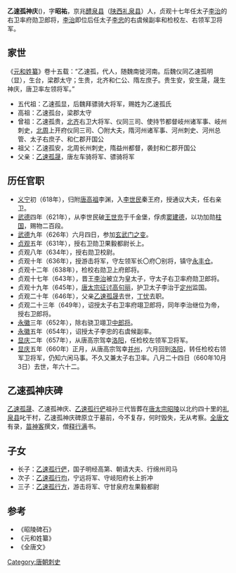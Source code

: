 '''乙速孤神庆'''({{bd|599年||660年|10月3日|}})，字'''昭祐'''，京兆[[醴泉县|醴泉县]]（[[陕西|陕西]][[礼泉县|礼泉县]]）人，贞观十七年任太子[[李治|李治]]的右卫率府勋卫郎将，[[李治|李治]]即位后任太子[[李忠_(唐朝)|李忠]]的右虞候副率和检校左、右领军卫将军。

==家世==
《[[元和姓纂|元和姓纂]]》卷十五载：“乙速孤，代人，随魏南徙河南。后魏仪同乙速孤明（显），生台，梁郡太守；生贵，北齐和仁公、隋左庶子。贵生安，安生晟，晟生神庆，唐卫率左领将军。”

* 五代祖：乙速孤显，后魏拜骠骑大将军，赐姓为乙速孤氏
* 高祖：乙速孤台，梁郡太守
* 曾祖：乙速孤贵，[[北齐|北齐]]右卫大将军、仪同三司、使持节都督岐州诸军事、岐州刺史，[[北周|北周]]上开府仪同三司、〇附大夫，隋河州诸军事、河州刺史、河州总管、太子右庶子、和仁郡开国公
* 祖父：乙速孤安，北周长州刺史，隋益州都督，袭封和仁郡开国公
* 父亲：[[乙速孤晟|乙速孤晟]]，唐左车骑将军、骠骑将军

==历任官职==
* [[义宁_(年号)|义宁]]初（618年），归附[[唐高祖|唐高祖]]李渊，入[[李世民|李世民]]秦王府，授通议大夫，任右亲卫。
* [[武德|武德]]四年（621年），从李世民破[[王世充|王世充]]于千金堡，俘虏[[窦建德|窦建德]]，以功加勋[[柱国|柱国]]，赐物二百段。
* [[武德|武德]]九年（626年）六月四日，参加[[玄武门之变|玄武门之变]]。
* [[贞观_(唐朝)|贞观]]五年（631年），授右卫勋卫果毅都尉长上。
* 贞观八年（634年），授右勋卫校尉。
* 贞观十年（636年），授游击将军，守左领军长〇府〇别将，镇守[[永丰仓|永丰仓]]。
* 贞观十二年（638年），检校右勋卫上府郎将。
* 贞观十七年（643年），晋王[[李治|李治]]被立为皇太子，守太子右卫率府勋卫郎将。
* 贞观十九年（645年），[[唐太宗征讨高句丽|唐太宗征讨高句丽]]，护卫太子李治于[[定州|定州]]监国。
* 贞观二十年（646年），父亲[[乙速孤晟|乙速孤晟]]去世，[[丁忧|丁忧]]去职。
* 贞观二十三年（649年），诏授太子右卫率府翊卫郎将，同年李治继位为帝，授右卫郎将。
* [[永徽|永徽]]三年（652年），除右骁卫翊卫[[中郎将|中郎将]]。
* [[永徽|永徽]]五年（654年），诏授太子李忠的右虞候副率。
* [[显庆|显庆]]二年（657年），从唐高宗驾幸[[洛阳|洛阳]]，任检校左领军卫将军。
* [[显庆|显庆]]五年（660年）正月，从唐高宗驾幸[[并州|并州]]，六月回到[[洛阳|洛阳]]，转任检校右领军卫将军，仍知六闲马事。不久又兼太子右卫率。八月二十四日（660年10月3日）去世，年六十二。

==乙速孤神庆碑==
[[乙速孤晟|乙速孤晟]]、乙速孤神庆、[[乙速孤行俨|乙速孤行俨]]祖孙三代皆葬在[[唐太宗|唐太宗]][[唐昭陵|昭陵]]以北约四十里的[[礼泉县|礼泉县]]叱干村，乙速孤神庆碑原立于墓前，今不复存，何时毁失，无从考察。[[全唐文|全唐文]]有录，[[苗神客|苗神客]]撰文，僧[[释行满|释行满]]书。
{{Quotation|
唐故右虞候副率检校左领军卫将军上柱国乙速孤府君碑铭（并序）
<br>朝散大夫守著作郎弘文馆学士兼修国史上柱国济南县开国男苗神客撰
<br>净〇寺释行满书
<br>　　天地之大德曰生，圣人之大宝曰位。生不可以无宰，俟有道以存之；位不可以无寄，属有德以尊之。故创极剖天，张维辟宇。大君有作，〇〇〇而乘云；〇士聿兴，仰登山而捧日。可久可大，阐洪业而非常；立德立功，垂大名於不朽。存而为一时之杰，殁而为一代之英，爰有异人，今可得而闻矣。'''公讳神庆，字昭祐，其先王氏，太原人也'''。昔房〇以天戈耀象，六英开凤舞之祥；后弃以星祑兴农，万里厝鸾歌之域。帝图克峻，王道攸归。周德方隆，翦商以光其业；齐功可遂，败敌而有其勋。官族著乎天下，〇绪倾乎海内。'''五代祖显，後魏拜骠骑大将军'''。伟德挺生，禀嵩岱之精魄；洪川派别，-{洩}-江海之波澜：特拔千仞，盘纡九野。'''遂赐姓为乙速孤氏，始为京兆醴泉人焉'''。有命承家，代功居宠，然後以周畿委辂，奉春异钟鼎之门；汉殿乘轩，田秋匪-{珪}-璋之操。〇其荣阀，故无得而傅之。'''曾祖贵，齐右卫大将军、仪同三司、使持节都督岐州诸军事、岐州刺史，周上开府仪同三司、〇附大夫，随河州诸军事、河州刺史、河州总管、太子右庶子、和仁郡开国公。祖安，齐前锋都督，周右武候、右六府、骠骑将军、开府仪同三司、使持节长州诸军事、长州刺史，隋益州都督，袭封和仁郡开国公'''。拜前拜後，惟昭惟穆，咸以忠贞之操，并资文武之材。科始一心，虽百君而每合；出入三代，居八命而逾荣。'''父晟，皇朝上开府、右武候、右廿府、左车骑将军，转骠骑将军'''。令绪逾崇，高门克大，岳灵凤德，绍贤哲以相趋；河目黾纹，〇公侯而继出。公山资海授，星杰雷英，跨俗腾彩，惊时-{駮}-瞩。虽仲连飞兔，追日电以长鸣；而诸葛卧龙，候风云而戢景。俄属鼋鼍驾海，-{猨}-鹤凌江，黄神吟而宇县分，素灵叹而区域震。高祖神尧皇帝开天躧步，翼日腾精，偃横流於九海，荡洪氛於八极。云雷喷薄，兴於晋水之湄；天地氤氲，辟於渭川之渗透。於时邑居幅裂，豪俊棋分。鹊起逢时之心，寰中既扰；乌止於谁之室，宇内攸瞻。公乃存悟井之深几，载驱骊阜；知跃泉之秘迹，言访龙田。狱讼归禹，不忘於寤寐；歌舞迎周，独断於襟抱。以义宁之始，乃奉见於泾阳，初蒙恩命，预参秦府，从平京邑，授通议大夫，赐物六十段。戎章克峻，虽策勋而既重；国图伊始，以门胄而方荣。乃取祖长州府君之资任右亲卫。於时虽地开金策，翦鹑甸而斯安；而池〇玉〇，乱难津而未靖。公於是奉陪八校，薄伐三川，从讨王充，破青城堡，赐物一百段，并袍彩牛等，加勋大将军。武德元年又征薛举，二年复破武周。神兵四举，每推立於後服；英图百胜，必贾勇於先登。时宋金刚尚凭地险，更劳天伐。公乃因机有捷，烛云火之高辉；应变无方，刊风灰之远阵。平冠之後。蒙赐马及金鞍彩物百段。王充以巨猾窥舋，假位号於成周；建德以大资因时，窃仁义於全赵。恃连难之援，以兴危邦；讬刑马之盟，方为与国。太宗乃韬龙豹，旅貔貅，黄钺排天，朱旗断雾，沸洛川而愤角，震嵩岩而叠鼓。王充以迭食为命，不移蛩駏之心；建德以弱甲相依，舞舛螳螂之卫。公乃怀奇请奋，受命长驱，破王充千金堡，并从擒建德。预轩圣於玄符，奉翘绩於丹浦。燕赵俄获，蚌为脯而无遗；虞虢终亡，马服舆而不失。加勋柱国，赐物二百段。刘黑闼拥铜马之馀孽，气蕴图南；阻金凤之〇川，兵雄赵北。公乃从平清漳洛水，二〇〇因遂俘之。授上柱国，赐物百段，并〇马等，彩物一百五十段。粤以超时之效，恒当不次之恩。满宠受田，殊非异赏；李忠锡马，远多惭色。寻又从破徐员朗，复著奇勋。既而圣情载洽，念功劳止，特蒙赐〇，用表深荣。太宗以玄云入户，未改唐侯之爵；白水开钱，犹践萧王之号。秦王府妙资左右，公以良家首辟〇令长上，仍赐大袍。既而飞燕侵〇，长虹竭井。虽域中四大，正西北之倾维；而天下一家，有东南之反气。太宗乃殄兹方命，歼厥流言，推大义以龚行，宏至公而克翦。公以九年六月四日，载静奸回，因而侍卫，十〇不〇。既而汾阳脱屣，代邸承祧，高鸟尽而藏弓，归兽存而去战。公乃方从挟策，且欣蠧矢，结坟籍而为罟，驱礼义以为禽。然以七德攸归，五营斯伫，方始执鞭之任，式隆初篑之基。以贞观五年授右卫勋卫果毅都尉长上，六年〇〇，七年赐绢一百匹，八年授右勋卫校尉。公以怀才乐道，纬武经文，〇而时习，颠沛必於函丈；功成不居，终始存乎退尺。每策勋而命赏，常後已而先人。所以幽谷非迁，望乔木而韬响；渑池徒奋，坐大树而销声。虽薄〇之志每深，而厚禄之期终及。十年蒙授游击将军，守左领军长〇府〇别将，仍於永丰仓留守。佳兵七萃，左带皇畿，敖庾千箱，傍临陕服。正垒壁其斯重，瞻海陵其巳陋。聿兼其任，隆寄存焉。十二年以〇〇璇极西顾，玉鸾东惊。皇舆帝早，肃龙驾於风云；天动神行，扬凤旗於日月。董司戎禁，载伫忠贤。车驾自东都还京，乃敕公检校右勋卫上府郎将。十七年以震宫养德，乾心伫〇，乃下诏曰：「〇〇〇志怀强济，计略沈远，劳效著於戎旅，恪勤宣於阶闼。宜加荣擢，周卫储闱。可守太子右卫率府勋卫郎将。」於是青闱振景，绛地增辉。招摇之桂，连芳共〇；苍琅之竹，比节同〇。十九年马邑愆职，无蹈於骤山之义；龙颜凭怒，有事於辽水之阳。骛雷辎於碣石，洗天兵於海岛。时高宗天皇大帝铜楼毓粹，玉裕流温，中义在悬弓，宜扈於擒纵。而时方主鬯，实资於监抚，乃于定州留守，命公〇〇奉储闱。廿年丁骠骑府君忧去职。逷辍移巷，深悲陟岵。绝浆九日，已摧唐颂之心；茹痛三年，每泣高柴之血。廿三年诏授太子右卫率府翊卫郎将。犀钩在饰，鹤〇登荣。抑礼援琴，仍奏乐风之韵；踰期改燧，更承重日之辉。既而龙跃在天，正银题於紫极；鸿飞渐陆。振玉羽於元霄。高宗即位之後，授右卫郎将。永徽三年，除右骁卫翊卫中郎将。张奂坐帷，奋雄边之远略；马卿建节，驰喻蜀之高文。才宦双美，括囊千载。五年诏授太子右虞候副率，寻加兼太子右虞候副率。徐邈授经之彦，师表攸存；卞敦良将之才，闲邪是属。公之授也，斯实兼焉。俄属六麟徐驾，御西京之雾；雨五斗遐拂，俯东洛之风烟。钩陈〇委，英贤是赖。驾幸东都之日，检校左领军卫将军，寻又驾幸并州，敕公於并州先置。还东都日。检校右领军卫将军，仍知六闲马事。温骊籋云，贲〇〇於雪谷；瑞〇生风，御珠耀於〇〇。职无不理，帝有嘉焉。俄又兼太子右卫率，〇惟〇秩，实〇兹〇。〇〇〇〇〇建功，茂仲以主门兴绩。瞻言故实，英尚斯途，公以俦之，则为优矣。方冀有仁必寿，有寿必隆。而位未极於钓璜，〇问望周之浦；齿不延於练玉，遽颓观鲁之峰。'''以显庆五年八月廿四日，遘疾〇〇终於〇〇〇〇〇之私第，春秋六十有二'''。冕旒兴悼，哀荣兼极，敕书垂慰，賵赠逾隆，诏问'''嗣子行俨'''等，并赐物二百段。粤以龙朔三年岁次癸亥二月乙酉朔十九日巽时，永厝於雍州醴泉县履中川，以从先旨，礼也。惟公降辰象纬，诞灵川岳，德光宝璧，舒白气以成虹；才苞利器，横紫气而射斗。昔在髫初，即踰常类。嶷然殊状，如旭日之吐青山；湛乎深识，若明月之含碧海。克岐日就，至性天成。教以义方，则行之靡失；趋而有训，则奉以无违。承颜必当於隐犯，知年每形於喜惧。不愆於德，瞻梓无以措其徽；未尝有过，折蔥无以〇其罚。洎乎历丁艰疚，殆不胜丧。在骠骑府君之忧，公时已班隆贵，屡将毁灭，痛深朝野。於时乃有巢燕，乳於倚庐，观听嗟〇，古今攸绝。岂止许孜永慕，栖鴝翟於虚檐；丁密穷哀，〇鴹凫於〇沼：若斯而已矣，加以友于成性，〇爱为怀。共驾无暌，屡极锺舆之〇；同衾有慰，每追姜室之欢。兄弟数人，公为其长，居上斯睦，抚下惟仁，奕奕增映，怡怡可乐。其後五门将辟，三荆遽惨。公乃责深自箠，悲共气而无终；训切在原，泣分形而有异。虽同胞竟阻，王修之喻罕遵；而推产不干，卜式之资〇给。公以鼎贵馀业，财逾钜万，一无所取，咸以让焉。遐迩嗟服，宗姻骇叹。公以幼承教义，早闻诗礼，德思润已，学尚专门。俄属有隋荡覆，生人殄丧，掷书剑而事干戈，弃俎豆而修军旅。故得艺殚弧矢，精极韬钤。戟枝杨叶，穷取睽之妙；金遗玉堂，尽殆戎之术。所以革车每次，大憝斯歼；〇应〇策，兵无挫锐：非以赏而邀利，宁以功而自伐。然而因时命律，积稔论兵。受而莫违，当厚惠而居百夫之长；推而不有，委荣名而辞万户之侯。卓矣高踪，鲁连岂唯於蹈海；安乎卑位。曼倩遂劳於执戟：大雅君子，斯之谓焉。'''子国子明经高第、朝请大夫、行绵州司马行俨；宁远将军、守岐阳府长上折冲行均；游击将军、守甘泉府左果毅都尉行方'''等，或传经综业，或良弓嗣美，诚在孝而斯勇，实致果而为雄。仁者安仁，心无昧於观行；将门有将，理不差於必复。既而匪莪婴酷，悴柏缠哀，攀蠹索而增慕，循凿楹而载感。於是乃与昆季，聚族兴言，以为陵谷难恃。风猷易绝，云台入画，莫究遗芳；天禄藏书，方成蠹简。欲垂不刊之迹，必存无愧之辞。於是爰勒他山，用旌斯烈，庶使波溢渤澥，识堕泪於千龄；麓徙琅琊，传受辛於万古。其词曰：
<br>立功立德，惟武惟文。铭戈著范，勒鼎昭勋。名悬日月，气禀风云。谁其克绍，卓矣夫君。
<br>绪派伊笙，〇隆淮筮。肇锡官族，即荣昌裔。衮服有辉，旗章靡替。明德斯谋，高门是继。
<br>英英亮状，灼灼瑰奇。不愆於道，无忒其仪。光含巨阙，彩振长离。公〇比骥，吕望非螭。
<br>运属时屯，道参人杰。鹏图凤举，云迥风烈。济水秦亡，登山赵灭。功成百胜，途夷九折。
<br>已建宏勋，俄膺懋宠。期门甫陟，羽林初奉。帝庾斯卫，储兵载拥。宇省才高，司偕位重。
<br>官连四萃，望越五营。声芳汉将，器表周桢。未登召室，遽掩佳城。哀缠国宝，痛结人英。
<br>树惨王哀，松凋许泣。九泉长送，百身何及。鹤兆方兼，乌坟永戢。山秋月思，野寒风急。
<br>传钩令绪，待漏英才。兰期奄隔，楸思俄开。图芳隧路，纪德泉台。九原徽烈，万古风埃。
}}

==子女==
* 长子：[[乙速孤行俨|乙速孤行俨]]，国子明经高第、朝请大夫、行绵州司马
* 次子：[[乙速孤行均|乙速孤行均]]，宁远将军、守岐阳府长上折冲
* 三子：[[乙速孤行方|乙速孤行方]]，游击将军、守甘泉府左果毅都尉

==参考==
* 《昭陵碑石》
* 《元和姓纂》
* 《全唐文》

[[Category:唐朝刺史|Category:唐朝刺史]]